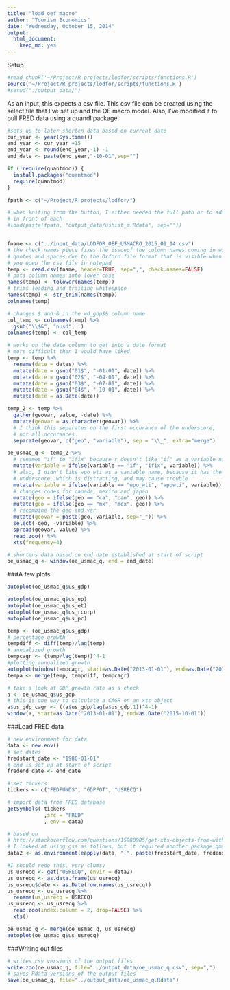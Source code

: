 ```yaml
---
title: "load oef macro"
author: "Tourism Economics"
date: "Wednesday, October 15, 2014"
output: 
  html_document: 
    keep_md: yes
---
```



Setup
```r
#read_chunk('~/Project/R projects/lodfor/scripts/functions.R')
source('~/Project/R projects/lodfor/scripts/functions.R')
#setwd("./output_data/")
```



As an input, this expects a csv file. This csv file can be created using the
select file that I've set up and the OE macro model.
Also, I've modified it to pull FRED data using a quandl package.

```r
#sets up to later shorten data based on current date 
cur_year <- year(Sys.time())
end_year <- cur_year +15
end_year <- round(end_year,-1) -1
end_date <- paste(end_year,"-10-01",sep="")
```


```r

if (!require(quantmod)) {
  install.packages("quantmod")
  require(quantmod)
}

fpath <- c("~/Project/R projects/lodfor/")

# when kniting from the button, I either needed the full path or to add "../" 
# in front of each
#load(paste(fpath, "output_data/ushist_m.Rdata", sep=""))


fname <- c("../input_data/LODFOR_OEF_USMACRO_2015_09_14.csv")
# the check.names piece fixes the issueof the column names coming in with
# quotes and spaces due to the Oxford file format that is visible when 
# you open the csv file in notepad
temp <- read.csv(fname, header=TRUE, sep=",", check.names=FALSE) 
# puts column names into lower case
names(temp) <- tolower(names(temp))
# trims leading and trailing whitespace
names(temp) <- str_trim(names(temp))
colnames(temp)

# changes $ and & in the wd_gdp$& column name
col_temp <- colnames(temp) %>%
  gsub("\\$&", "nusd", .)
colnames(temp) <- col_temp

# works on the date column to get into a date format
# more difficult than I would have liked
temp <- temp %>%
  rename(date = dates) %>%
  mutate(date = gsub("01$", "-01-01", date)) %>%
  mutate(date = gsub("02$", "-04-01", date)) %>%
  mutate(date = gsub("03$", "-07-01", date)) %>%
  mutate(date = gsub("04$", "-10-01", date)) %>%
  mutate(date = as.Date(date))

temp_2 <- temp %>%
  gather(geovar, value, -date) %>%
  mutate(geovar = as.character(geovar)) %>%
  # I think this separates on the first occurance of the underscore, 
  # not all occurances
  separate(geovar, c("geo", "variable"), sep = "\\_", extra="merge") 

oe_usmac_q <- temp_2 %>%
  # renames "if" to "ifix" because r doesn't like "if" as a variable name
  mutate(variable = ifelse(variable == "if", "ifix", variable)) %>%
  # also, I didn't like wpo_wti as a variable name, because it has the 
  # underscore, which is distracting, and may cause trouble
  mutate(variable = ifelse(variable == "wpo_wti", "wpowti", variable)) %>%
  # changes codes for canada, mexico and japan
  mutate(geo = ifelse(geo == "ca", "can", geo)) %>%
  mutate(geo = ifelse(geo == "mx", "mex", geo)) %>%
  # recombine the geo and var
  mutate(geovar = paste(geo, variable, sep="_")) %>%
  select(-geo, -variable) %>%
  spread(geovar, value) %>%
  read.zoo() %>%
  xts(frequency=4)

# shortens data based on end date established at start of script
oe_usmac_q <- window(oe_usmac_q, end = end_date)
```

###A few plots
```r

autoplot(oe_usmac_q$us_gdp)

autoplot(oe_usmac_q$us_up)
autoplot(oe_usmac_q$us_et)
autoplot(oe_usmac_q$us_rcorp)
autoplot(oe_usmac_q$us_pc)

temp <- (oe_usmac_q$us_gdp)
# percentage growth
tempdiff <- diff(temp)/lag(temp)
# annualized growth
tempcagr <- (temp/lag(temp))^4-1
#plotting annualized growth
autoplot(window(tempcagr, start=as.Date("2013-01-01"), end=as.Date("2015-10-01")))
tempa <- merge(temp, tempdiff, tempcagr)

# take a look at GDP growth rate as a check
a <- oe_usmac_q$us_gdp
# this is one way to calculate a CAGR on an xts object
a$us_gdp_cagr <- ((a$us_gdp/lag(a$us_gdp,1))^4-1)
window(a, start=as.Date("2013-01-01"), end=as.Date("2015-10-01"))
```

###Load FRED data
```r
# new environment for data
data <- new.env()
# set dates
fredstart_date <- "1980-01-01"
# end is set up at start of script
fredend_date <- end_date

# set tickers
tickers <- c("FEDFUNDS", "GDPPOT", "USRECQ")

# import data from FRED database
getSymbols( tickers 
            ,src = "FRED"
            , env = data)

# based on 
# http://stackoverflow.com/questions/15980985/get-xts-objects-from-within-an-environment
# I looked at using gsa as follows, but it required another package qmao, that wasn't on Cran
data2 <- as.environment(eapply(data, "[", paste(fredstart_date, fredend_date, sep="/")))

#I should redo this, very clumsy
us_usrecq <- get("USRECQ", envir = data2)
us_usrecq <- as.data.frame(us_usrecq)
us_usrecq$date <- as.Date(row.names(us_usrecq))
us_usrecq <- us_usrecq %>%
  rename(us_usrecq = USRECQ)
us_usrecq <- us_usrecq %>%
  read.zoo(index.column = 2, drop=FALSE) %>%
  xts()

oe_usmac_q <- merge(oe_usmac_q, us_usrecq)
autoplot(oe_usmac_q$us_usrecq)
```

###Writing out files
```r
# writes csv versions of the output files
write.zoo(oe_usmac_q, file="../output_data/oe_usmac_q.csv", sep=",")
# saves Rdata versions of the output files
save(oe_usmac_q, file="../output_data/oe_usmac_q.Rdata")
```

